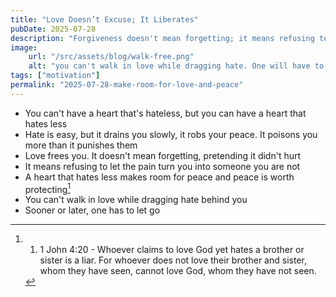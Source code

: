 ```yaml
---
title: "Love Doesn’t Excuse; It Liberates"
pubDate: 2025-07-28
description: "Forgiveness doesn't mean forgetting; it means refusing to let pain define who you become"
image:
    url: "/src/assets/blog/walk-free.png"
    alt: "you can't walk in love while dragging hate. One will have to go"
tags: ["motivation"]
permalink: "2025-07-28-make-room-for-love-and-peace"
---
```


<BlogLayout
    title={frontmatter.title}
    description={frontmatter.description}
    image={frontmatter.image.url}
    alt={frontmatter.image.alt}
    date={(frontmatter.pubDate).toString().slice(0,10)}
    tags={frontmatter.tags}
    currentPost={frontmatter.permalink}>

<span>

- You can't have a heart that's hateless, but you can have a heart that hates less
- Hate is easy, but it drains you slowly, it robs your peace. It poisons you more than it punishes them
- Love frees you. It doesn't mean forgetting, pretending it didn't hurt
- It means refusing to let the pain turn you into someone you are not
- A heart that hates less makes room for peace and peace is worth protecting[^1]
- You can't walk in love while dragging hate behind you
- Sooner or later, one has to let go

[^1]:1. 1 John 4:20 - Whoever claims to love God yet hates a brother or sister is a liar. For whoever does not love their brother and sister, whom they have seen, cannot love God, whom they have not seen.

</span>
</BlogLayout>
